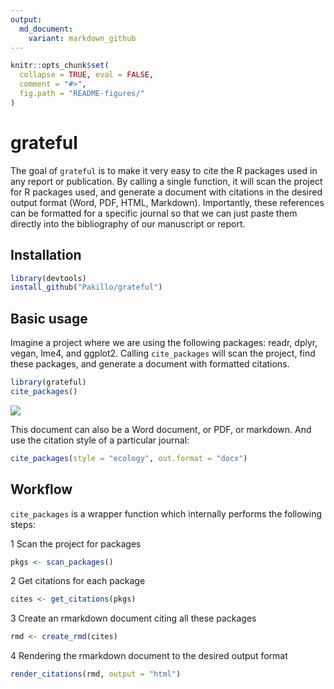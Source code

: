 ```yaml
---
output:
  md_document:
    variant: markdown_github
---
```


<!-- README.md is generated from README.Rmd. Please edit that file -->

```r
knitr::opts_chunk$set(
  collapse = TRUE, eval = FALSE, 
  comment = "#>",
  fig.path = "README-figures/"
)
```

# grateful

The goal of `grateful` is to make it very easy to cite the R packages used in any report or publication. By calling a single function, it will scan the project for R packages used, and generate a document with citations in the desired output format (Word, PDF, HTML, Markdown). Importantly, these references can be formatted for a specific journal so that we can just paste them directly into the bibliography of our manuscript or report.


## Installation

```r
library(devtools)
install_github("Pakillo/grateful")
```


## Basic usage

Imagine a project where we are using the following packages: readr, dplyr, vegan, lme4, and ggplot2. Calling `cite_packages` will scan the project, find these packages, and generate a document with formatted citations.


```r
library(grateful)
cite_packages()
```

![](example-output.PNG)

This document can also be a Word document, or PDF, or markdown. And use the citation style of a particular journal:

```r
cite_packages(style = "ecology", out.format = "docx")
```


## Workflow

`cite_packages` is a wrapper function which internally performs the following steps:

1 Scan the project for packages

```r
pkgs <- scan_packages()
```

2 Get citations for each package

```r
cites <- get_citations(pkgs)
```

3 Create an rmarkdown document citing all these packages

```r
rmd <- create_rmd(cites)
```

4 Rendering the rmarkdown document to the desired output format

```r
render_citations(rmd, output = "html")
```




